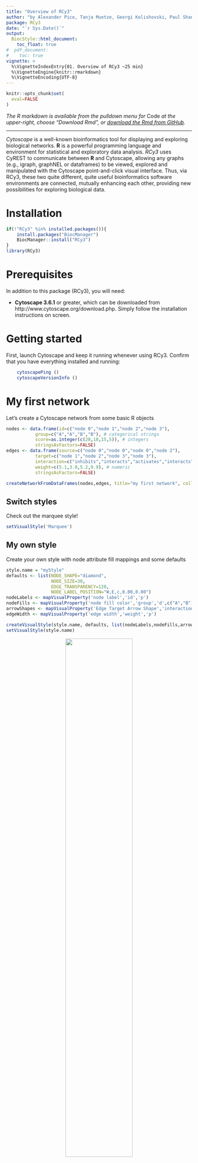 ```yaml
---
title: "Overview of RCy3"
author: "by Alexander Pico, Tanja Muetze, Georgi Kolishovski, Paul Shannon"
package: RCy3
date: "`r Sys.Date()`"
output: 
  BiocStyle::html_document:
    toc_float: true
#  pdf_document:
#    toc: true    
vignette: >
  %\VignetteIndexEntry{01. Overview of RCy3 ~25 min}
  %\VignetteEngine{knitr::rmarkdown}
  %\VignetteEncoding{UTF-8}
---
```

```r
knitr::opts_chunk$set(
  eval=FALSE
)
```
*The R markdown is available from the pulldown menu for* Code *at the upper-right, choose "Download Rmd", or [download the Rmd from GitHub](https://raw.githubusercontent.com/cytoscape/cytoscape-automation/master/for-scripters/R/notebooks/Overview-of-RCy3.Rmd).*

<hr />

*Cytoscape* is a well-known bioinformatics tool for displaying and exploring biological networks.
**R** is a powerful programming language and environment for statistical and exploratory data analysis.
*RCy3* uses CyREST to communicate between **R** and Cytoscape, allowing any graphs (e.g., igraph, graphNEL or dataframes) to be viewed, explored and manipulated with the Cytoscape point-and-click visual interface. Thus, via RCy3, these two quite different, quite useful bioinformatics software environments are connected, mutually enhancing each other, providing new possibilities for exploring biological data.

# Installation
```r
if(!"RCy3" %in% installed.packages()){
    install.packages("BiocManager")
    BiocManager::install("RCy3")
}
library(RCy3)
```

# Prerequisites
In addition to this package (RCy3), you will need:

  * **Cytoscape 3.6.1** or greater, which can be downloaded from http://www.cytoscape.org/download.php. Simply follow the installation instructions on screen.

# Getting started

First, launch Cytoscape and keep it running whenever using RCy3. Confirm that
you have everything installed and running:

```r
    cytoscapePing ()
    cytoscapeVersionInfo ()
```

# My first network
Let's create a Cytoscape network from some basic R objects
```r
nodes <- data.frame(id=c("node 0","node 1","node 2","node 3"),
           group=c("A","A","B","B"), # categorical strings
           score=as.integer(c(20,10,15,5)), # integers
           stringsAsFactors=FALSE)
edges <- data.frame(source=c("node 0","node 0","node 0","node 2"),
           target=c("node 1","node 2","node 3","node 3"),
           interaction=c("inhibits","interacts","activates","interacts"),  # optional
           weight=c(5.1,3.0,5.2,9.9), # numeric
           stringsAsFactors=FALSE)

createNetworkFromDataFrames(nodes,edges, title="my first network", collection="DataFrame Example")
```

## Switch styles
Check out the marquee style!
```r
setVisualStyle('Marquee')
```

## My own style
Create your own style with node attribute fill mappings and some defaults
```r
style.name = "myStyle"
defaults <- list(NODE_SHAPE="diamond",
                 NODE_SIZE=30,
                 EDGE_TRANSPARENCY=120,
                 NODE_LABEL_POSITION="W,E,c,0.00,0.00")
nodeLabels <- mapVisualProperty('node label','id','p')
nodeFills <- mapVisualProperty('node fill color','group','d',c("A","B"), c("#FF9900","#66AAAA"))
arrowShapes <- mapVisualProperty('Edge Target Arrow Shape','interaction','d',c("activates","inhibits","interacts"),c("Arrow","T","None"))
edgeWidth <- mapVisualProperty('edge width','weight','p')

createVisualStyle(style.name, defaults, list(nodeLabels,nodeFills,arrowShapes,edgeWidth))
setVisualStyle(style.name)
```

<center>
![](https://cytoscape.github.io/cytoscape-automation/for-scripters/R/notebooks/data/img/MyFirstNetwork.png){width=60%}
</center>

*Pro-tip: if you want to set NODE_WIDTH and NODE_HEIGHT independently, you also need to unlock the node dimensions with...*
```
lockNodeDimensions(FALSE, style.name)
```

# Bioconductor graph example

Alternatively, you might want to start from a Bioconductor graphNEL object. Here we create a 4-node graph in R, send it to Cytoscape for display and layout.  For the sake of simplicity, no node attributes and no visual styles are included; those topics are covered in subsequent steps.

```r
    g = new ('graphNEL', edgemode='directed')
    g = graph::addNode ('A', g)
    g = graph::addNode ('D', g)
    g = graph::addNode ('C', g, edges = list('D'))
    g = graph::addNode ('B', g, edges = list(c('A','D','C')))
    createNetworkFromGraph (g, title='simple network', collection='GraphNEL Example')
``` 

You should now have the structure of this 4-node graph with a basic, default style. Fortunately, Cytoscape has some built-in rendering rules in which (and unless instructed otherwise) nodes and edges are rendered and a default (user-preference) layout algorithm is applied.

## Add node attributes

We often know quite a lot about the nodes and edges in our graphs. By conveying this information visually, the graph will be easier to explore. For instance, we may know that protein A phosphorylates protein B, that A is a kinase and B a transcription factor, and that their mRNA expression (compared to a control) is a log2 fold change of 1.8 and 3.2 respectively. One of the core features of Cytoscape is visual styles, which allow you to specify how data values (e.g., `kinase', `transcription factor'; expression ratios) should be conveyed in the visual properties of the graph (e.g., node shape, node color or size).

We continue with the simple 4-node graph, adding two kinds data values (`moleculeType' and `log2fc'). The easiest way to do this is via data.frames. However, you can also include attributes together with the original graph models as Bioconductor graphs, igraphs or data.frames and then use the provided *create* functions to create and load in a single step (see *createNetworkFromGraph*,  *createNetworkFromIgraph* and *createNetworkFromDataFrames* functions). Check out the other vignettes for more exampls.

```r
    df <- data.frame (moleculeType=c('kinase','TF','cytokine','cytokine'),
                     log2fc=c(1.8,3.0,-1.2,-2.5),
                     row.names = c('A','B','C','D'), # row.names = node names
                     stringsAsFactors = FALSE)       # important when loading strings!
    loadTableData (df)
``` 

Note that adding the attributes does not in itself cause the appearance of the graph to change. Such a change requires that you specify and apply visual style mappings, which will be explained in the *next* section. You can, however, examine these attributes in Cytoscape, using Cytoscape's the **Data Panel** to display data values associated with selected nodes immediately below the Cytoscape window.


## Modifying the display:  defaults and mappings

RCy3 provides an easy way to not only change the default styles, but more interestingly, RCy3 also provides easy access to *mapping* your data to visual styles, e.g., allowing the size, shape and color of nodes and edges to be determined by the data you have associated with those nodes and edges. 

First, let's change the the defaults. 

```r
    setNodeShapeDefault ('OCTAGON')
    setNodeColorDefault ('#AAFF88')
    setNodeSizeDefault  (60)
    setNodeFontSizeDefault (30)
``` 

Now we will add some visual mappings.  Let's map `moleculeType' to node shapes. First, we can see which shapes are available in Cytoscape, then we can define the mapping with paired lists. 

```r
    getNodeShapes ()   # diamond, ellipse, trapezoid, triangle, etc.
    column <- 'moleculeType'
    values <- c ('kinase',  'TF','cytokine')
    shapes <- c ('DIAMOND', 'TRIANGLE', 'RECTANGLE')
    setNodeShapeMapping (column, values, shapes)
``` 

The node shape mapping is an example of a *discrete* mapping, where a style is defined for each, discrete value.  This is useful for categorical data (like type) where there is only a limited set of possible values. This is in contast to the other two other types of mappings: *continuous* and *passthrough*. In the case of expression values, for example, we will want to use *continuous* mapping (e.g., to node color), defining a small set of control points, rather than an explicit color for each possible data value. Cytoscape will simply interpolate between the control points to provide a gradient of colors. Let's try that one now 

```r
    column <- 'log2fc'
    control.points <- c (-3.0, 0.0, 3.0)
    colors <-  c ('#5588DD', '#FFFFFF', '#DD8855')
    setNodeColorMapping (column, control.points, colors)
``` 

Note that there are three colors and three control points. However, you can also specify *two additional* colors beyond the number of control points if you want to set extreme (or out-of-bounds) colors for values less than or greater than your control points.

```r
    control.points <- c (-2.0, 0.0, 2.0)
    colors <-  c ('#2255CC', '#5588DD', '#FFFFFF', '#DD8855','#CC5522')
    setNodeColorMapping (column, control.points, colors)
``` 

Now, add a node size rule, using *log2fc* again as controlling node values.

```r
    control.points = c (-3.0, 2.0, 3.0)
    sizes     = c (20, 80, 90)
    setNodeSizeMapping (column, control.points, sizes)

``` 

If you recall the third type of mapping, *passthrough*, we can see it already working in our current network example. The node labels! By default, the *name* column is mapped to the node label property using *passthrough* logic: the value is passed directly to the style property.

<center>
![](https://cytoscape.github.io/cytoscape-automation/for-scripters/R/notebooks/data/img/MyFirstNetwork_NodeSizeMapping.png){width=60%}
</center>


## Selecting nodes

Let us now try selecting nodes in Cytoscape from R. Select the C node by name:

```r
    selectNodes ('C','name')
```

```r
    getSelectedNodes ()
``` 

Now we wish to extend the selected nodes to include the first neighbors of the already-selected node B. This is a common operation: for instance, after selecting one or more nodes based on experimental data or annotation, you may want to explore these in the context of interaction partners (in a protein-protein network) or in relation to upstream and downstream partners in a signaling or metabolic network. Type:

```r
    selectFirstNeighbors ()
``` 

You will see that three nodes are now selected. Get their names back to R as a list:

```r
    node.names <- getSelectedNodes ()
``` 

And, finally, deselection works as you'd expect by means of a general *clearSelection* function:
```r
    clearSelection()
    ?clearSelection
```

## Saving and export
Session files save *everything*. As with most project software, we recommend saving often!
```r
    saveSession('vignette_session') #.cys
```

**Note**: If you don't specify a complete path, the files will be saved relative to your current working directory in R.

### Saving high resolution image files
You can export extremely high resolution images, including vector graphic formats.
```r
    full.path=paste(getwd(),'vignette_image',sep='/')
    exportImage(full.path, 'PNG', zoom=200) #.png scaled by 200%
    exportImage(full.path, 'PDF') #.pdf
    ?exportImage
```

# Browse available functions, commands and arguments
RCy3 functions
```r
help(package=RCy3)
```


| Category | Description | Examples |
|------|----------------------------------------------------------------|------|
| **Apps** | Inspecting and managing apps for Cytoscape. | _installApp() disableApp() getInstalledApps()_ |
| **Collections** | Getting information about network collections. | _getCollectionList() getCollectionNetworks()_ |
| **Commands** | Constructing any arbitrary CyREST API or Commands API method via standard GET, PUT, POST and DELETE protocols. | _cyrestPOST() commandsPOST() cyrestAPI() commandsAPI()_ |
| **CyNDEx** | Communicating with NDEx from within Cytoscape. | _importNetworkFromNDEx() exportNetworkToNDEx()_ |
| **Cytoscape System** | Checking Cytoscape System information, including versions and memory usage. | _cytoscapePing() cytoscapeVersionInfo()_ |
| **Groups** | Working with groups in Cytoscape. | _createGroup() collapseGroup()_ |
| **Layouts** | Performing layouts in addition to getting and setting layout properties. | _layoutNetwork() getLayoutNames()_ |
| **Networks** | Functions for network management and retrieving information on networks, nodes and edges. | _createNetworkFrom...() create...FromNetwork() getNetworkSuid(), exportNetwork() getAllNodes() getAllEdges()_ |
| **Network Selection** | Working with selection of nodes and edges in networks. | _selectNodes() invertNodeSelection() selectFirstNeighbors()_ |
| **Network Views** | Performing view operations in addition to getting and setting view properties. | _getCurrentView() fitContent() exportImage() toggleGraphicsDetails()_ |
| **Session** | Managing Cytoscape sessions, including save, open and close. | _openSession() saveSession() closeSession()_ |
| **Style Bypasses** | Setting and clearing bypass values for visual properties. | _setNodeColorBypass() setEdgeLineStyleBypass() hideNodes()_ |
| **Style Defaults** | Getting and setting default values for visual properties. | _setNodeShapeDefault() setEdgeLineWidthDefault()_ |
| **Style Dependencies** | Getting and setting style dependencies. | _lockNodeDimensions()_ |
| **Style Mappings** | Defining mappings between table column values and visual properties. | _setNodeSizeMapping() setEdgeColorMapping()_ |
| **Styles** | Managing styles and retrieving general lists of properties relevant to multiple style modes. | _createVisualStyle() setVisualStyle() exportVisualStyles() getArrowShapes()_ |
| **Style Values** | Retrieving current values for visual properties. | _getNodeWidth() getEdgeColor() getNetworkZoom()_ |
| **Tables** | Managing table columns and table column functions, like map and rename, as well as loading and extracting table data in Cytoscape. | _getTableColumns() renameTableColumn() loadTableData() mapTableColumn()_ |
| **Tools** | Functions related to actions found in the Tools Menu in Cytoscape. | _cybrowserDialog() diffusionBasic()_ |
| **User Interface** | Functions affecting the Cytoscape user interface, such as panel management. | _hidePanel() floatPanel() dockPanel()_ |


Open swagger docs for live instances of CyREST API and Commands API:
```r
cyrestAPI()  # CyREST API
commandsAPI()  # Commands API
```

List available commands and arguments in R. Use "help" to list top level:
```r
commandsHelp("help")  
```

List **network** commands. Note that "help" is optional:
```r
commandsHelp("help network")  
```

List arguments for the **network select** command:
```r
commandsHelp("help network select") 
```

That covers the basics of network manipulation. Check out the other vignettes for additional amd more complex examples. And when you are ready to work with some real data, check out the other basic and advanced R tutorials, https://github.com/cytoscape/cytoscape-automation/tree/master/for-scripters/R.

# More examples
Don't forget to check out the other vignettes in this package:
```r
browseVignettes("RCy3")
```

In addition, the Cytoscape team is collecting scripts from the community in a public GitHub repository at https://github.com/cytoscape/cytoscape-automation/tree/master/for-scripters/R.  

# Development

The RCy3 project code and documentation is maintained at GitHub: https://github.com/cytoscape/RCy3. All bugs and feature requests are tracked as **Issues**, https://github.com/cytoscape/RCy3/issues. 


# Credits

* Paul Shannon's generous advice and mentorship was very important for transforming this package from using XMLRPC and CytoscapeRPC to using CyREST.
* David Otasek, Keiichiro Ono and Barry Demchak kindly provided CyREST as well as help and support for new functionalities and changes.
* Mark Grimes and Ruth Isserlin kindly provided helpful user feedback.
* Julia Gustavsen generously developed various use cases/examples for using RCy3 with biological data during GSOC 2016, https://github.com/jooolia/gsoc_Rcy3_vignettes/blob/master/blog_post_drafts/final_work_submission.md.
* Tanja Muetze provided many years of development, design, maintenance and documentation for the RCy3 project.
* All contributors, new and old, are dynamically acknowledged in our **Contributor Graph**, https://github.com/cytoscape/RCy3/graphs/contributors

# References
1. Shannon P, Markiel A, Ozier O, Baliga NS, Wang JT, Ramage D, Amin N, Schwikowski B, Ideker T. 2003. Cytoscape: a software environment for integrated models of biomolecular interaction networks. Genome Res. Nov;13(11):2498-504
2. Huber W, Carey VJ, Long L, Falcon S, Gentleman R. 2007. Graphs in molecular biology. BMC Bioinformatics. 2007 Sep 27;8.
3. Ono K, Muetze T, Kolishovski G, Shannon P, Demchak, B. CyREST: Turbocharging Cytoscape Access for External Tools via a RESTful API [version 1; referees: 2 approved]. F1000Research 2015, 4:478.
